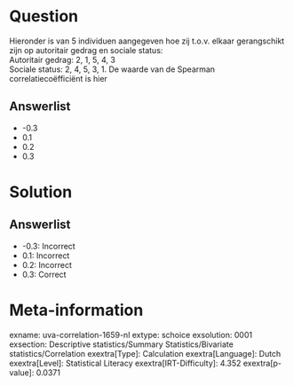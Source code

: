 Question
========

Hieronder is van 5 individuen aangegeven hoe zij t.o.v. elkaar
gerangschikt zijn op autoritair gedrag en sociale status:\
Autoritair gedrag: 2, 1, 5, 4, 3\
Sociale status: 2, 4, 5, 3, 1. De waarde van de Spearman
correlatiecoëfficiënt is hier

Answerlist
----------

* -0.3
* 0.1
* 0.2
* 0.3

Solution
========

Answerlist
----------

* -0.3: Incorrect
* 0.1: Incorrect
* 0.2: Incorrect
* 0.3: Correct

Meta-information
================
exname: uva-correlation-1659-nl
extype: schoice
exsolution: 0001
exsection: Descriptive statistics/Summary Statistics/Bivariate statistics/Correlation
exextra[Type]: Calculation
exextra[Language]: Dutch
exextra[Level]: Statistical Literacy
exextra[IRT-Difficulty]: 4.352
exextra[p-value]: 0.0371
